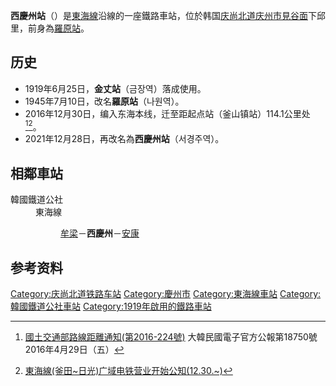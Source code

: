 {{NoteTA |G1=Railway |G2=Transport}}
{{Infobox station
|livery     = {{韓國鐵道路線色|KR}}
|name       = 西慶州站
|eng_name   = Seogyeongju
|image      = 새 서경주역 부지 및 선로.jpg
|caption    =
|hangul     = 서경주역
|hanja      = 西慶州驛
|rr         = Seogyeongju-yeok
|mr         = 
|distance   = 122.9km
|lines      = [[東海線|東海線]]
|address    = {{KOR}}[[庆尚北道|庆尚北道]][[慶州市|慶州市]][[見谷面|見谷面]]茶經街10
|structure  = 地面車站
|platform   = [[混合式月台|混合式月台]]
|opened     = 2021年12月28日
|closed     = 
|former     = 
|passengers = 
|pass_year  = 
|adjacent   = {{Adjacent stations|system1=韓國鐵道公社
|line1=東海線|left1=牟梁|right1=安康|note-left1=8.2km|note-right1=10.8km
|line2=東海線|type2=無窮花|left2=新慶州|right2=安康|to-right2=浦項|note-left2=12.6km|note-right2=10.8km
|line3=大邱線|type3=無窮花|left3=阿火|right3=安康|note-left3=16.7km|note-right3=10.8km
}}
}}

'''西慶州站'''（{{kor|諺=서경주역|漢=西慶州驛|羅=Seogyeongju yeok|f=y}}）是[[東海線|東海線]]沿線的一座鐵路車站，位於韩国[[庆尚北道|庆尚北道]][[庆州市|庆州市]][[見谷面|見谷面]]下邱里，前身為[[羅原站|羅原站]]。

== 历史 ==
*1919年6月25日，'''金丈站'''（금장역）落成使用。
*1945年7月10日，改名'''羅原站'''（나원역）。
*2016年12月30日，编入东海本线，迁至距起点站（釜山镇站）114.1公里处<ref>{{ko icon}}[http://gwanbo.moi.go.kr/gwanbo/dailyGazetteView.gz?ebookSeq=00000000000000001461809311793000&searchDate=&currPage=&linePerPage= 國土交通部路線距離通知(第2016-224號)] {{webarchive|url=https://web.archive.org/web/20170305003247/http://gwanbo.moi.go.kr/gwanbo/dailyGazetteView.gz?ebookSeq=00000000000000001461809311793000&searchDate=&currPage=&linePerPage= |date=2017-03-05 }}大韓民國電子官方公報第18750號2016年4月29日（五）</ref><ref>{{ko icon}}[https://archive.is/20161230111936/http://www.letskorail.com/ebizcom/event/total/EbizcomEventTotallw_cus06101_iframe.do?searchKeyword2=955 東海線(釜田~日光)广域电铁营业开始公知(12.30.~)]</ref>。
*2021年12月28日，再改名為'''西慶州站'''（서경주역）。

== 相鄰車站 ==
;韓國鐵道公社
:東海線
::[[牟梁站|牟梁]]－'''西慶州'''－[[安康站_(庆尚北道)|安康]]


== 参考资料 ==
{{reflist}}

{{东海线}}
{{無窮花號}}

[[Category:庆尚北道铁路车站|Category:庆尚北道铁路车站]]
[[Category:慶州市|Category:慶州市]]
[[Category:東海線車站|Category:東海線車站]]
[[Category:韓國鐵道公社車站|Category:韓國鐵道公社車站]]
[[Category:1919年啟用的鐵路車站|Category:1919年啟用的鐵路車站]]